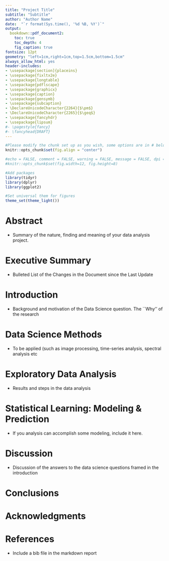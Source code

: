 ```yaml
---
title: "Project Title"
subtitle: "Subtitle" 
author: "Author Name"
date:  "`r format(Sys.time(), '%d %B, %Y')`"
output:
  bookdown::pdf_document2:
    toc: true
    toc_depth: 4
    fig_caption: true
fontsize: 12pt
geometry: "left=1cm,right=1cm,top=1.5cm,bottom=1.5cm"
always_allow_html: yes
header-includes:
- \usepackage[section]{placeins}
- \usepackage{fixltx2e}
- \usepackage{longtable}
- \usepackage{pdflscape}
- \usepackage{graphicx}
- \usepackage{caption}
- \usepackage{gensymb}
- \usepackage{subcaption}
- \DeclareUnicodeCharacter{2264}{$\pm$}
- \DeclareUnicodeCharacter{2265}{$\geq$}
- \usepackage{fancyhdr}
- \usepackage{lipsum}
#- \pagestyle{fancy}
#- \fancyhead{DRAFT}
---
```


```r

#Please modify the chunk set up as you wish, some options are in # below
knitr::opts_chunk$set(fig.align = "center")

#echo = FALSE, comment = FALSE, warning = FALSE, message = FALSE, dpi = 600, dev = 'png',
#knitr::opts_chunk$set(fig.width=12, fig.height=8) 

#Add packages
library(tidyr)
library(dplyr)
library(ggplot2)

#Set universal them for figures
theme_set(theme_light())

```

# Abstract
  * Summary of the nature, finding and meaning of your data analysis project. 
     
# Executive Summary
  * Bulleted List of the Changes in the Document since the Last Update
   
# Introduction
  * Background and motivation of the Data Science question. The ``Why'' of the research
   
# Data Science Methods
  * To be applied (such as image processing, time-series analysis, spectral analysis etc
   
# Exploratory Data Analysis
  * Results and steps in the data analysis
  
# Statistical Learning: Modeling \& Prediction
  * If you analysis can accomplish some modeling, include it here.
   
# Discussion
  * Discussion of the answers to the data science questions framed in the introduction
  
# Conclusions
   
# Acknowledgments
   
# References

* Include a bib file in the markdown report


